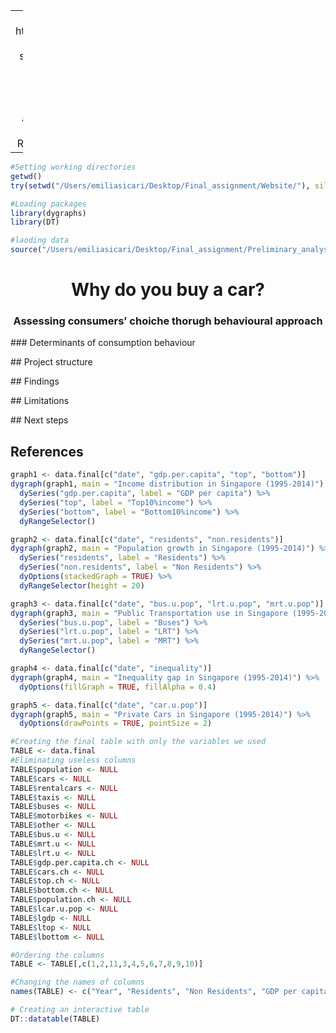 --
  output:
  html_document:
  highlight: kate
self_contained: false
fig_caption: true
theme: readable
authors: Emilia Sicari and Rafael Lopez V.

---
  
```r
#Setting working directories
getwd()
try(setwd("/Users/emiliasicari/Desktop/Final_assignment/Website/"), silent = TRUE)

#Loading packages
library(dygraphs)
library(DT)

#laoding data
source("/Users/emiliasicari/Desktop/Final_assignment/Preliminary_analyses.R")

```

<center>
  # Why do you buy a car? 
  ### Assessing consumers' choiche thorugh behavioural approach
  </center>
  
  ### Determinants of consumption behaviour
  
  ## Project structure 
  
  ## Findings
  
  ## Limitations
  
  ## Next steps
  
## References


```r
graph1 <- data.final[c("date", "gdp.per.capita", "top", "bottom")]
dygraph(graph1, main = "Income distribution in Singapore (1995-2014)") %>% 
  dySeries("gdp.per.capita", label = "GDP per capita") %>%
  dySeries("top", label = "Top10%income") %>%
  dySeries("bottom", label = "Bottom10%income") %>%
  dyRangeSelector()
```

```r
graph2 <- data.final[c("date", "residents", "non.residents")]
dygraph(graph2, main = "Population growth in Singapore (1995-2014)") %>%
  dySeries("residents", label = "Residents") %>%
  dySeries("non.residents", label = "Non Residents") %>%
  dyOptions(stackedGraph = TRUE) %>%
  dyRangeSelector(height = 20)

```

```r
graph3 <- data.final[c("date", "bus.u.pop", "lrt.u.pop", "mrt.u.pop")]
dygraph(graph3, main = "Public Transportation use in Singapore (1995-2014)") %>%
  dySeries("bus.u.pop", label = "Buses") %>%
  dySeries("lrt.u.pop", label = "LRT") %>%
  dySeries("mrt.u.pop", label = "MRT") %>%
  dyRangeSelector()

```

```r
graph4 <- data.final[c("date", "inequality")]
dygraph(graph4, main = "Inequality gap in Singapore (1995-2014)") %>%
  dyOptions(fillGraph = TRUE, fillAlpha = 0.4)
```


```r
graph5 <- data.final[c("date", "car.u.pop")]
dygraph(graph5, main = "Private Cars in Singapore (1995-2014)") %>%
  dyOptions(drawPoints = TRUE, pointSize = 2)
```

```r
#Creating the final table with only the variables we used
TABLE <- data.final
#Eliminating useless columns
TABLE$population <- NULL 
TABLE$cars <- NULL 
TABLE$rentalcars <- NULL 
TABLE$taxis <- NULL 
TABLE$buses <- NULL 
TABLE$motorbikes <- NULL 
TABLE$other <- NULL 
TABLE$bus.u <- NULL 
TABLE$mrt.u <- NULL 
TABLE$lrt.u <- NULL 
TABLE$gdp.per.capita.ch <- NULL 
TABLE$cars.ch <- NULL 
TABLE$top.ch <- NULL 
TABLE$bottom.ch <- NULL 
TABLE$population.ch <- NULL 
TABLE$lcar.u.pop <- NULL 
TABLE$lgdp <- NULL 
TABLE$ltop <- NULL 
TABLE$lbottom <- NULL 

#Ordering the columns
TABLE <- TABLE[,c(1,2,11,3,4,5,6,7,8,9,10)]

#Changing the names of columns
names(TABLE) <- c("Year", "Residents", "Non Residents", "GDP per capita", "Top10%income", "Bottom90%income", "Inequality gap", "Buses utilization", "MRT utilization", "LRT utilization", "Private Cars")

# Creating an interactive table
DT::datatable(TABLE)


```
